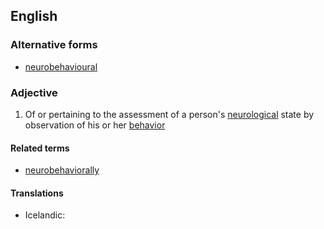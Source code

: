 ==English==

===Alternative forms===
* [[neurobehavioural]]

===Adjective===
{{en-adj|-}}

# Of or pertaining to the assessment of a person's [[neurological]] state by observation of his or her [[behavior]]

====Related terms====
* [[neurobehaviorally]]

====Translations====
{{trans-top|pertaining to the assessment of a person's neurological state by observation of his or her behavior}}
* Icelandic: {{t|is|taugaatferlislegur|m}}
{{trans-mid}}
{{trans-bottom}}